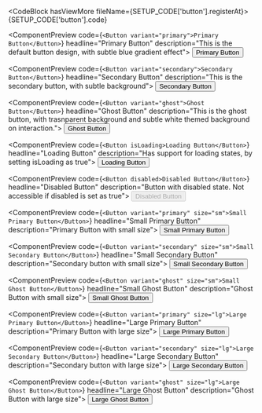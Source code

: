 
<ComponentDocsHeader />

<CodeBlock hasViewMore fileName={SETUP_CODE['button'].registerAt}>
  {SETUP_CODE['button'].code}
</CodeBlock>

<div class="py-12" />

<ComponentPreview
  code={`<Button variant="primary">Primary Button</Button>`}
  headline="Primary Button"
  description="This is the default button design, with subtle blue gradient effect">
  <Button variant="primary">Primary Button</Button>
</ComponentPreview>

<div class="py-12" />

<ComponentPreview
  code={`<Button variant="secondary">Secondary Button</Button>`}
  headline="Secondary Button"
  description="This is the secondary button, with subtle background">
  <Button variant="secondary">Secondary Button</Button>
</ComponentPreview>

<div class="py-12" />

<ComponentPreview
  code={`<Button variant="ghost">Ghost Button</Button>`}
  headline="Ghost Button"
  description="This is the ghost button, with trasnparent background and subtle white themed background on interaction.">
  <Button variant="ghost">Ghost Button</Button>
</ComponentPreview>

<div class="py-12" />

<ComponentPreview
  code={`<Button isLoading>Loading Button</Button>`}
  headline="Loading Button"
  description="Has support for loading states, by setting isLoading as true">
  <Button isLoading>Loading Button</Button>
</ComponentPreview>

<div class="py-12" />

<ComponentPreview
  code={`<Button disabled>Disabled Button</Button>`}
  headline="Disabled Button"
  description="Button with disabled state. Not accessible if disabled is set as true">
  <Button disabled>Disabled Button</Button>
</ComponentPreview>

<div class="py-12" />

<ComponentPreview
  code={`<Button variant="primary" size="sm">Small Primary Button</Button>`}
  headline="Small Primary Button"
  description="Primary Button with small size">
  <Button variant="primary" size="sm">
    Small Primary Button
  </Button>
</ComponentPreview>

<div class="py-12" />

<ComponentPreview
  code={`<Button variant="secondary" size="sm">Small Secondary Button</Button>`}
  headline="Small Secondary Button"
  description="Secondary button with small size">
  <Button variant="secondary" size="sm">
    Small Secondary Button
  </Button>
</ComponentPreview>

<div class="py-12" />

<ComponentPreview
  code={`<Button variant="ghost" size="sm">Small Ghost Button</Button>`}
  headline="Small Ghost Button"
  description="Ghost Button with small size">
  <Button variant="ghost" size="sm">
    Small Ghost Button
  </Button>
</ComponentPreview>

<div class="py-12" />

<ComponentPreview
  code={`<Button variant="primary" size="lg">Large Primary Button</Button>`}
  headline="Large Primary Button"
  description="Primary Button with large size">
  <Button variant="primary" size="lg">
    Large Primary Button
  </Button>
</ComponentPreview>

<div class="py-12" />

<ComponentPreview
  code={`<Button variant="secondary" size="lg">Large Secondary Button</Button>`}
  headline="Large Secondary Button"
  description="Secondary button with large size">
  <Button variant="secondary" size="lg">
    Large Secondary Button
  </Button>
</ComponentPreview>

<div class="py-12" />

<ComponentPreview
  code={`<Button variant="ghost" size="lg">Large Ghost Button</Button>`}
  headline="Large Ghost Button"
  description="Ghost Button with large size">
  <Button variant="ghost" size="lg">
    Large Ghost Button
  </Button>
</ComponentPreview>
